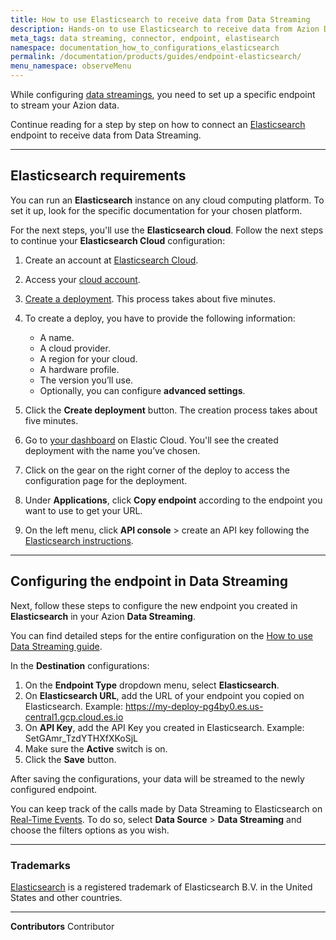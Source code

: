 ```yaml
---
title: How to use Elasticsearch to receive data from Data Streaming
description: Hands-on to use Elasticsearch to receive data from Azion Data Streaming.
meta_tags: data streaming, connector, endpoint, elastisearch
namespace: documentation_how_to_configurations_elasticsearch
permalink: /documentation/products/guides/endpoint-elasticsearch/
menu_namespace: observeMenu
---
```


While configuring [data streamings](/en/documentation/products/observe/data-streaming/), you need to set up a specific endpoint to stream your Azion data.

Continue reading for a step by step on how to connect an [Elasticsearch](https://www.elastic.co/elasticsearch/) endpoint to receive data from Data Streaming.

---

## Elasticsearch requirements

You can run an **Elasticsearch** instance on any cloud computing platform. To set it up, look for the specific documentation for your chosen platform.

For the next steps, you'll use the **Elasticsearch cloud**. Follow the next steps to continue your **Elasticsearch Cloud** configuration:

1. Create an account at [Elasticsearch Cloud](https://www.elastic.co/elasticsearch/).
2. Access your [cloud account](https://cloud.elastic.co/home).
3. [Create a deployment](https://www.elastic.co/guide/en/cloud/current/ec-create-deployment.html). This process takes about five minutes.
4. To create a deploy, you have to provide the following information:

    - A name.
    - A cloud provider.
    - A region for your cloud.
    - A hardware profile.
    - The version you’ll use.
    - Optionally, you can configure **advanced settings**.


5. Click the **Create deployment** button. The creation process takes about five minutes.
6. Go to [your dashboard](https://cloud.elastic.co/home) on Elastic Cloud. You'll see the created deployment with the name you’ve chosen.
7. Click on the gear on the right corner of the deploy to access the configuration page for the deployment.
8. Under **Applications**, click **Copy endpoint** according to the endpoint you want to use to get your URL.
9. On the left menu, click **API console** > create an API key following the [Elasticsearch instructions](https://www.elastic.co/guide/en/elasticsearch/reference/master/security-api-create-api-key.html).

---

## Configuring the endpoint in Data Streaming

Next, follow these steps to configure the new endpoint you created in **Elasticsearch** in your Azion **Data Streaming**.

You can find detailed steps for the entire configuration on the [How to use Data Streaming guide](/en/documentation/products/guides/use-data-streaming/).

In the **Destination** configurations:

1. On the **Endpoint Type** dropdown menu, select **Elasticsearch**.
2. On **Elasticsearch URL**, add the URL of your endpoint you copied on Elasticsearch. Example: https://my-deploy-pg4by0.es.us-central1.gcp.cloud.es.io
3. On **API Key**, add the API Key you created in Elasticsearch. Example: SetGAmr_TzdYTHXfXKoSjL
4. Make sure the **Active** switch is on.
5. Click the **Save** button.

After saving the configurations, your data will be streamed to the newly configured endpoint.

You can keep track of the calls made by Data Streaming to Elasticsearch on [Real-Time Events](/en/documentation/products/observe/real-time-events/). To do so, select **Data Source** > **Data Streaming** and choose the filters options as you wish.

---

### Trademarks

[Elasticsearch](https://www.elastic.co/pt/legal/trademarks) is a registered trademark of Elasticsearch B.V. in the United States and other countries.



---


**Contributors** <ContributorList>Contributor</ContributorList>
